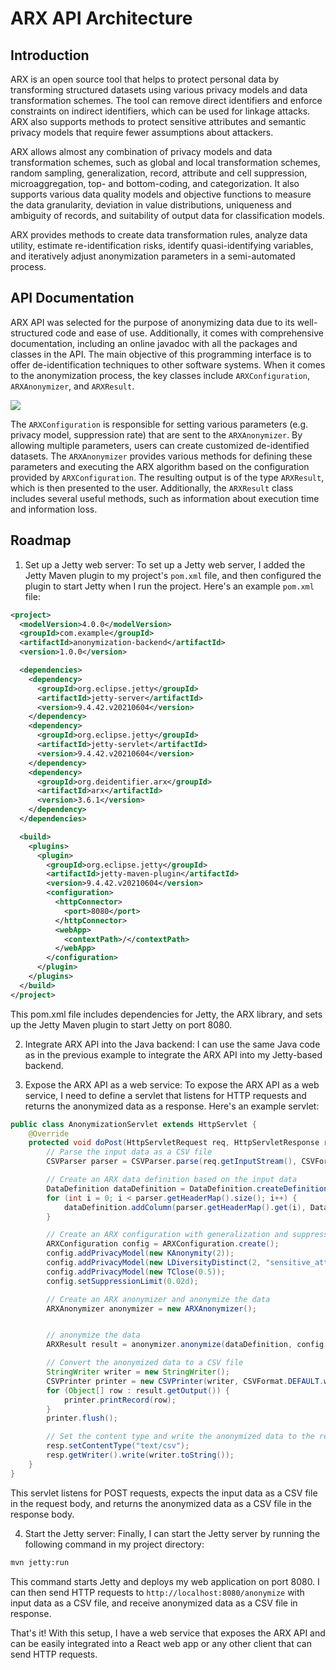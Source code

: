 # ARX API Architecture

## Introduction

ARX is an open source tool that helps to protect personal data by transforming structured datasets using various privacy models and data transformation schemes. The tool can remove direct identifiers and enforce constraints on indirect identifiers, which can be used for linkage attacks. ARX also supports methods to protect sensitive attributes and semantic privacy models that require fewer assumptions about attackers.

ARX allows almost any combination of privacy models and data transformation schemes, such as global and local transformation schemes, random sampling, generalization, record, attribute and cell suppression, microaggregation, top- and bottom-coding, and categorization. It also supports various data quality models and objective functions to measure the data granularity, deviation in value distributions, uniqueness and ambiguity of records, and suitability of output data for classification models.

ARX provides methods to create data transformation rules, analyze data utility, estimate re-identification risks, identify quasi-identifying variables, and iteratively adjust anonymization parameters in a semi-automated process.

## API Documentation

ARX API was selected for the purpose of anonymizing data due to its well-structured code and ease of use. Additionally, it comes with comprehensive documentation, including an online javadoc with all the packages and classes in the API. The main objective of this programming interface is to offer de-identification techniques to other software systems. When it comes to the anonymization process, the key classes include `ARXConfiguration`, `ARXAnonymizer`, and `ARXResult`.

![](../../static/img/arch/arx-uml.png)

The `ARXConfiguration` is responsible for setting various parameters (e.g. privacy model, suppression rate) that are sent to the `ARXAnonymizer`. By allowing multiple parameters, users can create customized de-identified datasets. The `ARXAnonymizer` provides various methods for defining these parameters and executing the ARX algorithm based on the configuration provided by `ARXConfiguration`. The resulting output is of the type `ARXResult`, which is then presented to the user. Additionally, the `ARXResult` class includes several useful methods, such as information about execution time and information loss.

## Roadmap

1. Set up a Jetty web server: To set up a Jetty web server, I added the Jetty Maven plugin to my project's `pom.xml` file, and then configured the plugin to start Jetty when I run the project. Here's an example `pom.xml` file:

```xml
<project>
  <modelVersion>4.0.0</modelVersion>
  <groupId>com.example</groupId>
  <artifactId>anonymization-backend</artifactId>
  <version>1.0.0</version>

  <dependencies>
    <dependency>
      <groupId>org.eclipse.jetty</groupId>
      <artifactId>jetty-server</artifactId>
      <version>9.4.42.v20210604</version>
    </dependency>
    <dependency>
      <groupId>org.eclipse.jetty</groupId>
      <artifactId>jetty-servlet</artifactId>
      <version>9.4.42.v20210604</version>
    </dependency>
    <dependency>
      <groupId>org.deidentifier.arx</groupId>
      <artifactId>arx</artifactId>
      <version>3.6.1</version>
    </dependency>
  </dependencies>

  <build>
    <plugins>
      <plugin>
        <groupId>org.eclipse.jetty</groupId>
        <artifactId>jetty-maven-plugin</artifactId>
        <version>9.4.42.v20210604</version>
        <configuration>
          <httpConnector>
            <port>8080</port>
          </httpConnector>
          <webApp>
            <contextPath>/</contextPath>
          </webApp>
        </configuration>
      </plugin>
    </plugins>
  </build>
</project>
```

This pom.xml file includes dependencies for Jetty, the ARX library, and sets up the Jetty Maven plugin to start Jetty on port 8080.

2. Integrate ARX API into the Java backend: I can use the same Java code as in the previous example to integrate the ARX API into my Jetty-based backend.

3. Expose the ARX API as a web service: To expose the ARX API as a web service, I need to define a servlet that listens for HTTP requests and returns the anonymized data as a response. Here's an example servlet:

```java
public class AnonymizationServlet extends HttpServlet {
    @Override
    protected void doPost(HttpServletRequest req, HttpServletResponse resp) throws ServletException, IOException {
        // Parse the input data as a CSV file
        CSVParser parser = CSVParser.parse(req.getInputStream(), CSVFormat.DEFAULT);

        // Create an ARX data definition based on the input data
        DataDefinition dataDefinition = DataDefinition.createDefinition();
        for (int i = 0; i < parser.getHeaderMap().size(); i++) {
            dataDefinition.addColumn(parser.getHeaderMap().get(i), DataTypes.STRING);
        }

        // Create an ARX configuration with generalization and suppression rules
        ARXConfiguration config = ARXConfiguration.create();
        config.addPrivacyModel(new KAnonymity(2));
        config.addPrivacyModel(new LDiversityDistinct(2, "sensitive_attribute"));
        config.addPrivacyModel(new TClose(0.5));
        config.setSuppressionLimit(0.02d);

        // Create an ARX anonymizer and anonymize the data
        ARXAnonymizer anonymizer = new ARXAnonymizer();


        // anonymize the data
        ARXResult result = anonymizer.anonymize(dataDefinition, config, parser.iterator());

        // Convert the anonymized data to a CSV file
        StringWriter writer = new StringWriter();
        CSVPrinter printer = new CSVPrinter(writer, CSVFormat.DEFAULT.withHeader(parser.getHeaderMap().values().toArray(new String[0])));
        for (Object[] row : result.getOutput()) {
            printer.printRecord(row);
        }
        printer.flush();

        // Set the content type and write the anonymized data to the response
        resp.setContentType("text/csv");
        resp.getWriter().write(writer.toString());
    }
}
```

This servlet listens for POST requests, expects the input data as a CSV file in the request body, and returns the anonymized data as a CSV file in the response body.

4. Start the Jetty server: Finally, I can start the Jetty server by running the following command in my project directory:

```bash
mvn jetty:run
```

This command starts Jetty and deploys my web application on port 8080. I can then send HTTP requests to `http://localhost:8080/anonymize` with input data as a CSV file, and receive anonymized data as a CSV file in response.

That's it! With this setup, I have a web service that exposes the ARX API and can be easily integrated into a React web app or any other client that can send HTTP requests.
